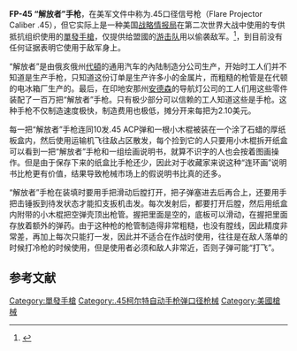 {{翻譯腔|time=2021-10-21}}

{{noteTA
|G1=軍事
|G2=長度單位
|G3=Firearms
}}
{{Infobox Weapon
|name= FP-45解放者手枪
|image=[[Image:M1942_liberator.jpg|300px]]
|caption=The FP-45/M1942
|origin= {{flag|USA|1912}}
|type= [[单发手枪|单发]]滑膛[[手枪|手枪]]
|is_ranged=yes
|service= 1942—1945年
|used_by= 敌占区内的游击队
|wars= [[第二次世界大战|第二次世界大战]]
|designer= {{tsl|en|George Hyde (gun designer)|喬治·海德}}（George Hyde）
|design_date=
|manufacturer= [[通用汽車|通用汽車]]
|unit_cost=
|production_date=1942年6月—8月
|number= 1,000,000把
|variants= 
|weight= 1磅（454克）
|length= 5.55寸（141毫米）
|part_length= 4寸（102毫米）
|width=
|height=
|cartridge= [[.45_ACP|.45 ACP]]
|action= 後膛裝填
|mode= 單發
|velocity= 820尺／秒（250米／秒）
|feed= 1發
|sights= [[機械瞄具|機械瞄具]]
}}

'''FP-45 “解放者”手枪'''，在美军文件中称为.45口径信号枪（Flare Projector Caliber .45），但它实际上是一种美国[[战略情报局|战略情报局]]在第二次世界大战中使用的专供抵抗组织使用的[[單發手槍|單發手槍]]，仅提供给盟國的[[游击队|游击队]]用以偷袭敌军。<ref>{{Cite web |url=http://qkzz.net/article/5124d903-870f-44d0-94c8-1d910ee5bebe.htm |title=FP-45“解放者”手枪 |accessdate=2010-03-11 |archive-date=2012-05-15 |archive-url=https://web.archive.org/web/20120515232049/http://qkzz.net/article/5124d903-870f-44d0-94c8-1d910ee5bebe.htm |dead-url=no }}</ref>，到目前没有任何证据表明它使用于敌军身上。

“解放者”是由俄亥俄州[[代頓_(俄亥俄州)|代頓]]的通用汽车的內陆制造分公司生产，开始时工人们并不知道是生产手枪，只知道这份订单是生产许多小的金属片，而粗糙的枪管是在代顿的电冰箱厂生产的。最后，在印地安那州[[安德森_(印地安納州)|安德森]]的导航灯公司的工人们用这些零件装配了一百万把“解放者”手枪。只有极少部分可以信赖的工人知道这些是手枪。这种手枪不仅制造速度极快，制造费用也极低，摊分开来每把为2.10美元。

每一把“解放者”手枪连同10发.45 ACP弹和一根小木棍被装在一个涂了石蜡的厚纸板盒内，然后使用运输机飞往敌占区散发，每个捡到它的人只要用小木棍拆开纸盒可以看到一把“解放者”手枪和一组绘画说明书，就算不识字的人也会按着图画操作。但是由于保存下来的纸盒比手枪还少，因此对于收藏家来说这种“连环画”说明书比枪更有价值，结果导致枪械市场上的假说明书比真的还多。

“解放者”手枪在装填时要用手把滑动后膛打开，把子弹塞进去后再合上，还要用手把击锤扳到待发状态才能扣支扳机击发。每次发射后，都要打开后膛，然后用纸盒内附带的小木棍把空弹壳顶出枪管。握把里面是空的，底板可以滑动，在握把里面存放着额外的弹药。由于这种枪的枪管制造得非常粗糙，也没有膛线，因此精度非常差，再加上每次只能打一发，因此并不适合在作战时使用，往往是在敌人落单的时候打冷枪的时候使用，但是使用者必须和敌人非常近，否则子弹可能“打飞”。

==参考文献==
<div class="references-small">
<references></references>
</div>

{{德林加手槍}}
[[Category:單發手槍|Category:單發手槍]]
[[Category:.45柯尔特自动手枪弹口径枪械|Category:.45柯尔特自动手枪弹口径枪械]]
[[Category:美國槍械|Category:美國槍械]]